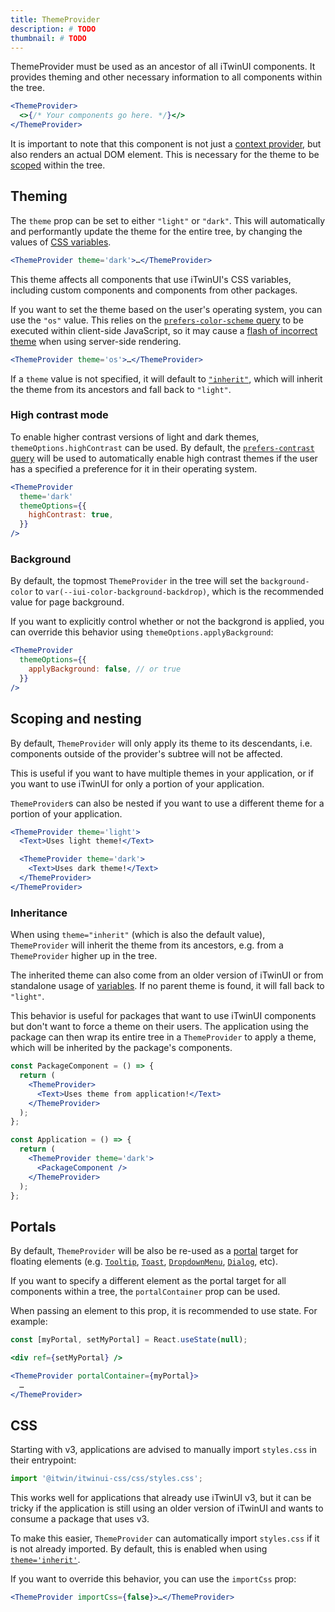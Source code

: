```yaml
---
title: ThemeProvider
description: # TODO
thumbnail: # TODO
---
```


ThemeProvider must be used as an ancestor of all iTwinUI components. It provides theming and other necessary information to all components within the tree.

```jsx
<ThemeProvider>
  <>{/* Your components go here. */}</>
</ThemeProvider>
```

It is important to note that this component is not just a [context provider](https://react.dev/reference/react/createContext#provider), but also renders an actual DOM element. This is necessary for the theme to be [scoped](#scoping-and-nesting) within the tree.

## Theming

The `theme` prop can be set to either `"light"` or `"dark"`. This will automatically and performantly update the theme for the entire tree, by changing the values of [CSS variables](variables).

```jsx
<ThemeProvider theme='dark'>…</ThemeProvider>
```

This theme affects all components that use iTwinUI's CSS variables, including custom components and components from other packages.

If you want to set the theme based on the user's operating system, you can use the `"os"` value. This relies on the [`prefers-color-scheme` query](https://developer.mozilla.org/en-US/docs/Web/CSS/@media/prefers-color-scheme) to be executed within client-side JavaScript, so it may cause a [flash of incorrect theme](https://css-tricks.com/flash-of-inaccurate-color-theme-fart/) when using server-side rendering.

```jsx
<ThemeProvider theme='os'>…</ThemeProvider>
```

If a `theme` value is not specified, it will default to [`"inherit"`](#inheritance), which will inherit the theme from its ancestors and fall back to `"light"`.

### High contrast mode

To enable higher contrast versions of light and dark themes, `themeOptions.highContrast` can be used. By default, the [`prefers-contrast` query](https://developer.mozilla.org/en-US/docs/Web/CSS/@media/prefers-contrast) will be used to automatically enable high contrast themes if the user has a specified a preference for it in their operating system.

```jsx
<ThemeProvider
  theme='dark'
  themeOptions={{
    highContrast: true,
  }}
/>
```

### Background

By default, the topmost `ThemeProvider` in the tree will set the `background-color` to `var(--iui-color-background-backdrop)`, which is the recommended value for page background.

If you want to explicitly control whether or not the backgrond is applied, you can override this behavior using `themeOptions.applyBackground`:

```jsx
<ThemeProvider
  themeOptions={{
    applyBackground: false, // or true
  }}
/>
```

## Scoping and nesting

By default, `ThemeProvider` will only apply its theme to its descendants, i.e. components outside of the provider's subtree will not be affected.

This is useful if you want to have multiple themes in your application, or if you want to use iTwinUI for only a portion of your application.

`ThemeProvider`s can also be nested if you want to use a different theme for a portion of your application.

```jsx
<ThemeProvider theme='light'>
  <Text>Uses light theme!</Text>

  <ThemeProvider theme='dark'>
    <Text>Uses dark theme!</Text>
  </ThemeProvider>
</ThemeProvider>
```

### Inheritance

When using `theme="inherit"` (which is also the default value), `ThemeProvider` will inherit the theme from its ancestors, e.g. from a `ThemeProvider` higher up in the tree.

The inherited theme can also come from an older version of iTwinUI or from standalone usage of [variables](variables). If no parent theme is found, it will fall back to `"light"`.

This behavior is useful for packages that want to use iTwinUI components but don't want to force a theme on their users. The application using the package can then wrap its entire tree in a `ThemeProvider` to apply a theme, which will be inherited by the package's components.

```jsx
const PackageComponent = () => {
  return (
    <ThemeProvider>
      <Text>Uses theme from application!</Text>
    </ThemeProvider>
  );
};

const Application = () => {
  return (
    <ThemeProvider theme='dark'>
      <PackageComponent />
    </ThemeProvider>
  );
};
```

## Portals

By default, `ThemeProvider` will be also be re-used as a [portal](https://react.dev/reference/react-dom/createPortal) target for floating elements (e.g. [`Tooltip`](tooltip), [`Toast`](toast), [`DropdownMenu`](dropdownmenu), [`Dialog`](dialog), etc).

If you want to specify a different element as the portal target for all components within a tree, the `portalContainer` prop can be used.

When passing an element to this prop, it is recommended to use state. For example:

```jsx
const [myPortal, setMyPortal] = React.useState(null);

<div ref={setMyPortal} />

<ThemeProvider portalContainer={myPortal}>
  …
</ThemeProvider>
```

## CSS

Starting with v3, applications are advised to manually import `styles.css` in their entrypoint:

```js
import '@itwin/itwinui-css/css/styles.css';
```

This works well for applications that already use iTwinUI v3, but it can be tricky if the application is still using an older version of iTwinUI and wants to consume a package that uses v3.

To make this easier, `ThemeProvider` can automatically import `styles.css` if it is not already imported. By default, this is enabled when using [`theme='inherit'`](#inheritance).

If you want to override this behavior, you can use the `importCss` prop:

```jsx
<ThemeProvider importCss={false}>…</ThemeProvider>
```

